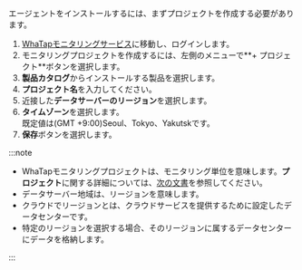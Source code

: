 エージェントをインストールするには、まずプロジェクトを作成する必要があります。

1. [WhaTapモニタリングサービス](https://service.whatap.io)に移動し、ログインします。
2. モニタリングプロジェクトを作成するには、左側のメニューで**+ プロジェクト**ボタンを選択します。
3. **製品カタログ**からインストールする製品を選択します。 
4. **プロジェクト名**を入力してください。 
5. 近接した**データサーバーのリージョン**を選択します。
6. **タイムゾーン**を選択します。<br/>既定値は(GMT +9:00)Seoul、Tokyo、Yakutskです。
7. **保存**ボタンを選択します。

:::note

- WhaTapモニタリングプロジェクトは、モニタリング単位を意味します。**プロジェクト**に関する詳細については、[次の文書](../project/project-manage)を参照してください。
- データサーバー地域は、リージョンを意味します。
- クラウドでリージョンとは、クラウドサービスを提供するために設定したデータセンターです。
- 特定のリージョンを選択する場合、そのリージョンに属するデータセンターにデータを格納します。

:::
